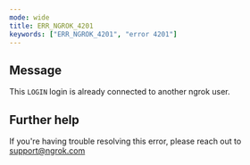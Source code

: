 ```yaml
---
mode: wide
title: ERR_NGROK_4201
keywords: ["ERR_NGROK_4201", "error 4201"]
---
```


## Message

This `LOGIN` login is already connected to another ngrok user.

## Further help

If you're having trouble resolving this error, please reach out to [support@ngrok.com](mailto:support@ngrok.com?subject=Help%20with%20ERR_NGROK_4201)
